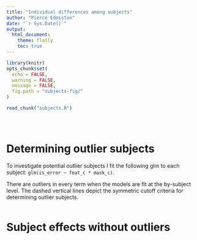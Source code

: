 ```yaml
---
title: "Individual differences among subjects"
author: "Pierce Edmiston"
date: "`r Sys.Date()`"
output:
  html_document:
    theme: flatly
    toc: true
---
```


```r
library(knitr)
opts_chunk$set(
  echo = FALSE,
  warning = FALSE,
  message = FALSE,
  fig.path = "subjects-fig/"
)

read_chunk("subjects.R")
```

```r
```

```r
```

```r
```

# Determining outlier subjects

To investigate potential outlier subjects I fit the following glm to each subject: `glm(is_error ~ feat_c * mask_c)`.

There are outliers in every term when the models are fit at the by-subject 
level. The dashed vertical lines depict the symmetric cutoff criteria for
determining outlier subjects.

```r
```

# Subject effects without outliers

```r
```
